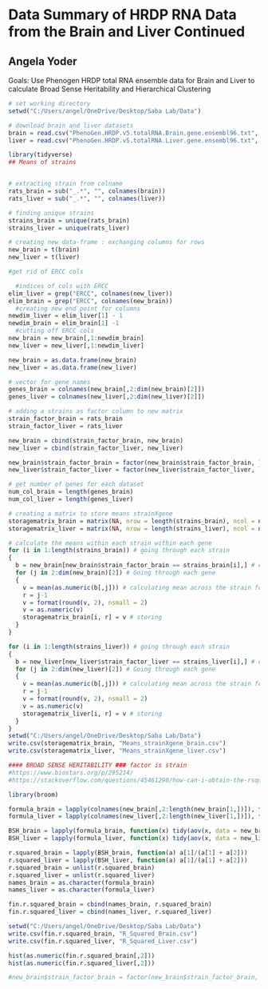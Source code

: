 # Data Summary of HRDP RNA Data from the Brain and Liver Continued 
## Angela Yoder

Goals: Use Phenogen HRDP total RNA ensemble data for Brain and Liver to calculate Broad Sense Heritability and Hierarchical Clustering

```r

# set working directory
setwd("C:/Users/angel/OneDrive/Desktop/Saba Lab/Data")

# download brain and liver datasets
brain = read.csv("PhenoGen.HRDP.v5.totalRNA.Brain.gene.ensembl96.txt", header = T, sep = "\t")
liver = read.csv("PhenoGen.HRDP.v5.totalRNA.Liver.gene.ensembl96.txt", header = T, sep = "\t")
```

```r

library(tidyverse)
## Means of strains


# extracting strain from colname
rats_brain = sub("_.*", "", colnames(brain))
rats_liver = sub("_.*", "", colnames(liver))

# finding unique strains
strains_brain = unique(rats_brain)
strains_liver = unique(rats_liver)

# creating new data-frame : exchanging columns for rows
new_brain = t(brain)
new_liver = t(liver)

#get rid of ERCC cols

  #indices of cols with ERCC
elim_liver = grep("ERCC", colnames(new_liver))
elim_brain = grep("ERCC", colnames(new_brain))
  #creating new end point for columns
newdim_liver = elim_liver[1] - 1
newdim_brain = elim_brain[1] -1
  #cutting off ERCC cols
new_brain = new_brain[,1:newdim_brain]
new_liver = new_liver[,1:newdim_liver]

new_brain = as.data.frame(new_brain)
new_liver = as.data.frame(new_liver)

# vector for gene names
genes_brain = colnames(new_brain[,2:dim(new_brain)[2]])
genes_liver = colnames(new_liver[,2:dim(new_liver)[2]])

# adding a strains as factor column to new matrix
strain_factor_brain = rats_brain
strain_factor_liver = rats_liver

new_brain = cbind(strain_factor_brain, new_brain)
new_liver = cbind(strain_factor_liver, new_liver)

new_brain$strain_factor_brain = factor(new_brain$strain_factor_brain, levels = strains_brain)
new_liver$strain_factor_liver = factor(new_liver$strain_factor_liver, levels = strains_liver)

# get number of genes for each dataset
num_col_brain = length(genes_brain) 
num_col_liver = length(genes_liver) 

# creating a matrix to store means strainXgene
storagematrix_brain = matrix(NA, nrow = length(strains_brain), ncol = num_col_brain, dimnames = list(strains_brain, genes_brain)) 
storagematrix_liver = matrix(NA, nrow = length(strains_liver), ncol = num_col_liver, dimnames = list(strains_liver, genes_liver))

# calculate the means within each strain within each gene
for (i in 1:length(strains_brain)) # going through each strain
{
  b = new_brain[new_brain$strain_factor_brain == strains_brain[i],] # extracting the rows where strain matches
  for (j in 2:dim(new_brain)[2]) # Going through each gene
  {
    v = mean(as.numeric(b[,j])) # calculating mean across the strain for each gene
    r = j-1
    v = format(round(v, 2), nsmall = 2)
    v = as.numeric(v)
    storagematrix_brain[i, r] = v # storing
  }
}

for (i in 1:length(strains_liver)) # going through each strain
{
  b = new_liver[new_liver$strain_factor_liver == strains_liver[i],] # extracting the rows where strain matches
  for (j in 2:dim(new_liver)[2]) # Going through each gene
  {
    v = mean(as.numeric(b[,j])) # calculating mean across the strain for each gene
    r = j-1
    v = format(round(v, 2), nsmall = 2)
    v = as.numeric(v)
    storagematrix_liver[i, r] = v # storing
  }
}
setwd("C:/Users/angel/OneDrive/Desktop/Saba Lab/Data")
write.csv(storagematrix_brain, "Means_strainXgene_brain.csv")
write.csv(storagematrix_liver, "Means_strainXgene_liver.csv")

```

```r
#### BROAD SENSE HERITABILITY ### factor is strain
#https://www.biostars.org/p/295214/
#https://stackoverflow.com/questions/45461298/how-can-i-obtain-the-rsquare-out-of-an-anova-in-r

library(broom)

formula_brain = lapply(colnames(new_brain[,2:length(new_brain[1,])]), function (x) as.formula(paste(x, " ~ strain_factor_brain")))
formula_liver = lapply(colnames(new_liver[,2:length(new_liver[1,])]), function (x) as.formula(paste(x, " ~ strain_factor_liver")))

BSH_brain = lapply(formula_brain, function(x) tidy(aov(x, data = new_brain))$sumsq)
BSH_liver = lapply(formula_liver, function(x) tidy(aov(x, data = new_liver))$sumsq)

r.squared_brain = lapply(BSH_brain, function(a) a[1]/(a[1] + a[2]))
r.squared_liver = lapply(BSH_liver, function(a) a[1]/(a[1] + a[2]))
r.squared_brain = unlist(r.squared_brain)
r.squared_liver = unlist(r.squared_liver)
names_brain = as.character(formula_brain)
names_liver = as.character(formula_liver)

fin.r.squared_brain = cbind(names_brain, r.squared_brain)
fin.r.squared_liver = cbind(names_liver, r.squared_liver)

setwd("C:/Users/angel/OneDrive/Desktop/Saba Lab/Data")
write.csv(fin.r.squared_brain, "R_Squared_Brain.csv")
write.csv(fin.r.squared_liver, "R_Squared_Liver.csv")

hist(as.numeric(fin.r.squared_brain[,2]))
hist(as.numeric(fin.r.squared_liver[,2]))

#new_brain$strain_factor_brain = factor(new_brain$strain_factor_brain, levels = strains_brain)






```